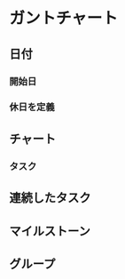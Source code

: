# ガントチャート

## 日付
### 開始日
<Editor
placeholder="
Project starts the 2023/4/1"
imgPath="/cheatSheetsImg/gantt/開始日.png"
/>
### 休日を定義
<Editor
placeholder="
saturday are closed 
 sunday are closed 
 2023/4/10 is closed"
/>

## チャート
### タスク
<Editor
placeholder="
[タスクA] lasts 3 days"
imgPath="/cheatSheetsImg/gantt/タスクA.png"
/>
<Editor
placeholder="
[タスクA] lasts 3 days and is colored in Fuchsia/FireBrick"
imgPath="/cheatSheetsImg/gantt/タスクAカラー.png"
/>


## 連続したタスク
<Editor
placeholder="
[タスクA] lasts 3 days 
 [タスクB] lasts 2 days and is colored in Fuchsia/FireBrick 
 [タスクB] starts at [タスクA]'s end"
imgPath="/cheatSheetsImg/gantt/期間.png"
/>
<Editor
placeholder="
[タスクA] lasts 3 days 
 [タスクB] lasts 2 days and is colored in Fuchsia/FireBrick 
 [タスクB] starts 3 day after [タスクA]'s end"
imgPath="/cheatSheetsImg/gantt/期間after.png"
/>


## マイルストーン
<Editor
placeholder="
[タスクA] lasts 3 days 
 [タスクB] lasts 2 days and is colored in Fuchsia/FireBrick 
 [終了] happens at [タスクA]'s end 
 [タスクB] starts at [タスクA]'s end"
imgPath="/cheatSheetsImg/gantt/マイルストーン.png"
/>

## グループ
<Editor
placeholder="
[タスクA] lasts 3 days 
  -- Step 2 -- 
 [タスクB] lasts 2 days and is colored in Fuchsia/FireBrick 
 [タスクB] starts at [タスクA]'s end"
imgPath="/cheatSheetsImg/gantt/グループ.png"
/>
